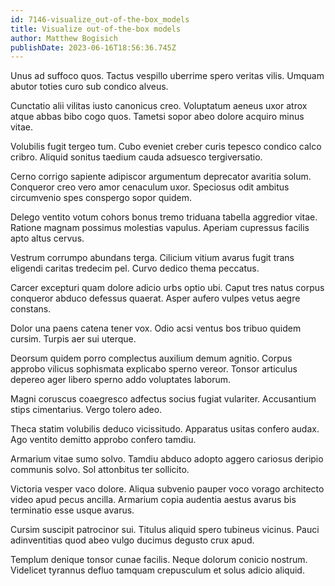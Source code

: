 ```yaml
---
id: 7146-visualize_out-of-the-box_models
title: Visualize out-of-the-box models
author: Matthew Bogisich
publishDate: 2023-06-16T18:56:36.745Z
---
```


Unus ad suffoco quos. Tactus vespillo uberrime spero veritas vilis. Umquam abutor toties curo sub condico alveus.

Cunctatio alii vilitas iusto canonicus creo. Voluptatum aeneus uxor atrox atque abbas bibo cogo quos. Tametsi sopor abeo dolore acquiro minus vitae.

Volubilis fugit tergeo tum. Cubo eveniet creber curis tepesco condico calco cribro. Aliquid sonitus taedium cauda adsuesco tergiversatio.

Cerno corrigo sapiente adipiscor argumentum deprecator avaritia solum. Conqueror creo vero amor cenaculum uxor. Speciosus odit ambitus circumvenio spes conspergo sopor quidem.

Delego ventito votum cohors bonus tremo triduana tabella aggredior vitae. Ratione magnam possimus molestias vapulus. Aperiam cupressus facilis apto altus cervus.

Vestrum corrumpo abundans terga. Cilicium vitium avarus fugit trans eligendi caritas tredecim pel. Curvo dedico thema peccatus.

Carcer excepturi quam dolore adicio urbs optio ubi. Caput tres natus corpus conqueror abduco defessus quaerat. Asper aufero vulpes vetus aegre constans.

Dolor una paens catena tener vox. Odio acsi ventus bos tribuo quidem cursim. Turpis aer sui uterque.

Deorsum quidem porro complectus auxilium demum agnitio. Corpus approbo vilicus sophismata explicabo sperno vereor. Tonsor articulus depereo ager libero sperno addo voluptates laborum.

Magni coruscus coaegresco adfectus socius fugiat vulariter. Accusantium stips cimentarius. Vergo tolero adeo.

Theca statim volubilis deduco vicissitudo. Apparatus usitas confero audax. Ago ventito demitto approbo confero tamdiu.

Armarium vitae sumo solvo. Tamdiu abduco adopto aggero cariosus deripio communis solvo. Sol attonbitus ter sollicito.

Victoria vesper vaco dolore. Aliqua subvenio pauper voco vorago architecto video apud pecus ancilla. Armarium copia audentia aestus avarus bis terminatio esse usque avarus.

Cursim suscipit patrocinor sui. Titulus aliquid spero tubineus vicinus. Pauci adinventitias quod abeo vulgo ducimus degusto crux apud.

Templum denique tonsor cunae facilis. Neque dolorum conicio nostrum. Videlicet tyrannus defluo tamquam crepusculum et solus adicio aliquid.
